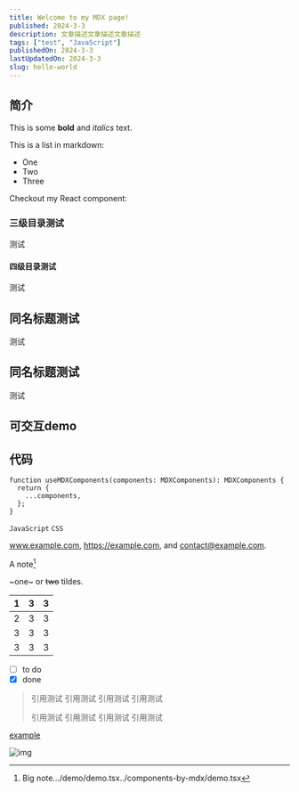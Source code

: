 ```yaml
---
title: Welcome to my MDX page!
published: 2024-3-3
description: 文章描述文章描述文章描述
tags: ["test", "JavaScript"]
publishedOn: 2024-3-3
lastUpdatedOn: 2024-3-3
slug: hello-world
---
```



## 简介

This is some **bold** and _italics_ text.

This is a list in markdown:

- One
- Two
- Three

Checkout my React component:

### 三级目录测试

测试

#### 四级目录测试

测试

## 同名标题测试

测试

## 同名标题测试

测试

## 可交互demo

<Demo />

## 代码

```tsx
function useMDXComponents(components: MDXComponents): MDXComponents {
  return {
    ...components,
  };
}
```

`JavaScript` `CSS`

www.example.com, https://example.com, and contact@example.com.

A note[^1]

~one~ or ~~two~~ tildes.

| 1   | 3   | 3   |
| --- | --- | --- |
| 2   | 3   | 3   |
| 3   | 3   | 3   |
| 3   | 3   | 3   |

- [ ] to do
- [x] done

> 引用测试 引用测试 引用测试 引用测试
>
> 引用测试 引用测试 引用测试 引用测试

[example](https://example.com)

![img](https://cdn.beekka.com/blogimg/asset/202401/bg2024011602.webp)

[^1]: Big note.../demo/demo.tsx../components-by-mdx/demo.tsx

